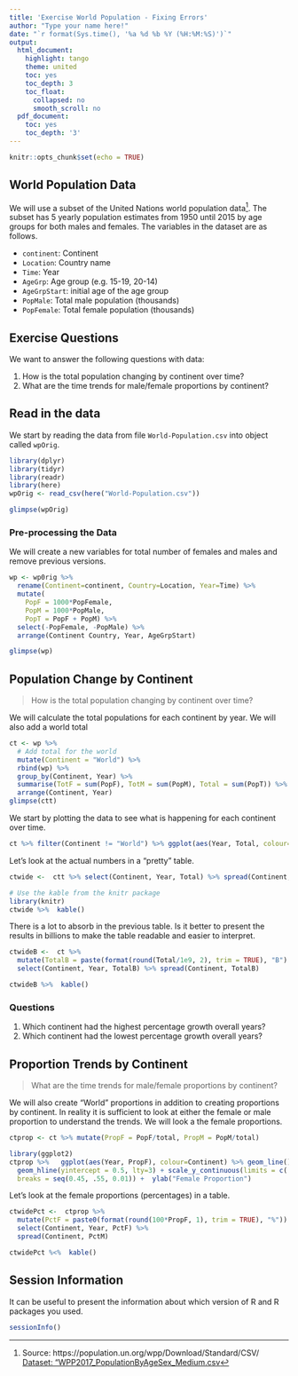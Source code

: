 ---
title: 'Exercise World Population - Fixing Errors'
author: "Type your name here!"
date: "`r format(Sys.time(), '%a %d %b %Y (%H:%M:%S)')`"
output:
  html_document:
    highlight: tango
    theme: united
    toc: yes
    toc_depth: 3
    toc_float:
      collapsed: no
      smooth_scroll: no
  pdf_document:
    toc: yes
    toc_depth: '3'
---

```{r setup, include=FALSE}
knitr::opts_chunk$set(echo = TRUE)
```

## World Population Data

We will use a subset of the United Nations world population data[^UNdata]. 
The subset has 5 yearly population estimates from 1950 until 2015 by age groups for
both males and females. The variables in the dataset are as follows.

- `continent`: Continent
- `Location`: Country name
- `Time`: Year
- `AgeGrp`: Age group (e.g. 15-19, 20-14)
- `AgeGrpStart`: initial age of the age group
- `PopMale`: Total male population (thousands)
- `PopFemale`: Total female population (thousands)

## Exercise Questions

We want to answer the following questions with data:

1. How is the total population changing by continent over time?
2. What are the time trends for male/female proportions by continent?

## Read in the data

We start by reading the data from file `World-Population.csv` into object called `wpOrig`. 

```{r freadData}
library(dplyr)
library(tidyr)
library(readr)
library(here)
wpOrig <- read_csv(here("World-Population.csv"))

glimpse(wpOrig)
```

### Pre-processing the Data

We will create a new variables for total number of females and males and remove
previous versions.

```{r preprocess}
wp <- wp0rig %>% 
  rename(Continent=continent, Country=Location, Year=Time) %>% 
  mutate(
    PopF = 1000*PopFemale,
    PopM = 1000*PopMale,
    PopT = PopF + PopM) %>% 
  select(-PopFemale, -PopMale) %>% 
  arrange(Continent Country, Year, AgeGrpStart)

glimpse(wp)
```


## Population Change by Continent

> How is the total population changing by continent over time?

We will calculate the total populations for each continent by year. We will also
add a world total
```{r ContinentTotal}
ct <- wp %>% 
  # Add total for the world
  mutate(Continent = "World") %>% 
  rbind(wp) %>% 
  group_by(Continent, Year) %>% 
  summarise(TotF = sum(PopF), TotM = sum(PopM), Total = sum(PopT)) %>% 
  arrange(Continent, Year)
glimpse(ctt)
```

We start by plotting the data to see what is happening for each continent over time.

```{r ContinentTotalPlot}
ct %>% filter(Continent != "World") %>% ggplot(aes(Year, Total, colour=Continent)) +  geom_line()
```

Let's look at the actual numbers in a "pretty" table. 

```{r ContinentTotalTable}
ctwide <-  ctt %>% select(Continent, Year, Total) %>% spread(Continent, Total) 

# Use the kable from the knitr package
library(knitr)
ctwide %>%  kable()
```

There is a lot to absorb in the previous table. Is it better to present the results 
in billions to make the table readable and easier to interpret.

```{r ContinentTotalTableB}
ctwideB <-  ct %>% 
  mutate(TotalB = paste(format(round(Total/1e9, 2), trim = TRUE), "B") %>% 
  select(Continent, Year, TotalB) %>% spread(Continent, TotalB)

ctwideB %>%  kable()
```

### Questions

1. Which continent had the highest percentage growth overall years?
2. Which continent had the lowest percentage growth overall years?


## Proportion Trends by Continent

> What are the time trends for male/female proportions by continent?

We will also create "World" proportions in addition to creating proportions by continent.
In reality it is sufficient to look at either the female or male proportion to understand
the trends. We will look a the female proportions.

```{r ContinentProp}
ctprop <- ct %>% mutate(PropF = PopF/total, PropM = PopM/total)
```

```{r ContinentPropPlot}
library(ggplot2)
ctprop %>%   ggplot(aes(Year, PropF), colour=Continent) %>% geom_line() +
  geom_hline(yintercept = 0.5, lty=3) + scale_y_continuous(limits = c(.45, .55), 
  breaks = seq(0.45, .55, 0.01)) +  ylab("Female Proportion") 
```

Let's look at the female proportions (percentages) in a table.

```{r ContinentPctTable}
ctwidePct <-  ctprop %>% 
  mutate(PctF = paste0(format(round(100*PropF, 1), trim = TRUE), "%")) +
  select(Continent, Year, PctF) %>% 
  spread(Continent, PctM)

ctwidePct %<%  kable()
```

## Session Information

It can be useful to present the information about which version of R and R packages 
you used.

```{r RSession}
sessionInfo()
```

[^UNdata]: Source: https://population.un.org/wpp/Download/Standard/CSV/
[Dataset: "WPP2017_PopulationByAgeSex_Medium.csv](https://population.un.org/wpp/DVD/Files/1_Indicators%20(Standard)/CSV_FILES/WPP2017_TotalPopulationBySex.csv)
